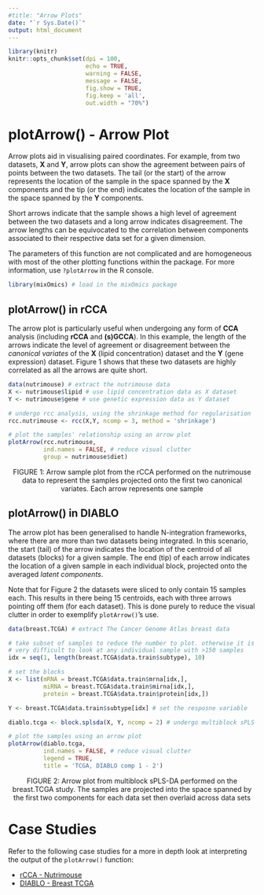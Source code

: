 ---
#title: "Arrow Plots"
date: "`r Sys.Date()`"
output: html_document
---
```{r global_options, include=FALSE}
library(knitr)
knitr::opts_chunk$set(dpi = 100, 
                      echo = TRUE, 
                      warning = FALSE, 
                      message = FALSE, 
                      fig.show = TRUE, 
                      fig.keep = 'all',
                      out.width = "70%") 
```

# **plotArrow()** - Arrow Plot

Arrow plots aid in visualising paired coordinates. For example, from two datasets, **X** and **Y**, arrow plots can show the agreement between pairs of points between the two datasets. The tail (or the start) of the arrow represents the location of the sample in the space spanned by the **X** components and the tip (or the end) indicates the location of the sample in the space spanned by the **Y** components. 

Short arrows indicate that the sample shows a high level of agreement between the two datasets and a long arrow indicates disagreement. The  arrow lengths can be equivocated to the correlation between components associated to their respective data set for a given dimension.

The parameters of this function are not complicated and are homogeneous with most of the other plotting functions within the package. For more information, use `?plotArrow` in the R console. 

``` {r}
library(mixOmics) # load in the mixOmics package
```

## **plotArrow()** in rCCA

The arrow plot is particularly useful when undergoing any form of **CCA** analysis (including **rCCA** and **(s)GCCA**). In this example, the length of the arrows indicate the level of agreement or disagreement between the *canonical variates* of the **X** (lipid concentration) dataset and the **Y** (gene expression) dataset. Figure 1 shows that these two datasets are highly correlated as all the arrows are quite short.

``` {r, fig.align = "center", out.width = '80%'}
data(nutrimouse) # extract the nutrimouse data
X <- nutrimouse$lipid # use lipid concentration data as X dataset
Y <- nutrimouse$gene # use genetic expression data as Y dataset

# undergo rcc analysis, using the shrinkage method for regularisation
rcc.nutrimouse <- rcc(X,Y, ncomp = 3, method = 'shrinkage') 

# plot the samples' relationship using an arrow plot
plotArrow(rcc.nutrimouse, 
          ind.names = FALSE, # reduce visual clutter
          group = nutrimouse$diet)
```

<p style="text-align: center;">FIGURE 1: Arrow sample plot from the rCCA performed on the nutrimouse data to represent the samples projected onto the first two canonical variates. Each arrow represents one sample</p>

## **plotArrow()** in DIABLO

The arrow plot has been generalised to handle N-integration frameworks, where there are more than two datasets being integrated. In this scenario, the start (tail) of the arrow indicates the location of the centroid of all datasets (blocks) for a given sample. The end (tip) of each arrow indicates the location of a given sample in each individual block, projected onto the averaged *latent components*.

Note that for Figure 2 the datasets were sliced to only contain 15 samples each. This results in there being 15 centroids, each with three arrows pointing off them (for each dataset). This is done purely to reduce the visual clutter in order to exemplify `plotArrow()`'s use. 

``` {r, fig.align = "center", out.width = '90%'}
data(breast.TCGA) # extract The Cancer Genome Atlas breast data

# take subset of samples to reduce the number to plot. otherwise it is 
# very difficult to look at any individual sample with >150 samples
idx = seq(1, length(breast.TCGA$data.train$subtype), 10)

# set the blocks
X <- list(mRNA = breast.TCGA$data.train$mrna[idx,],
          miRNA = breast.TCGA$data.train$mirna[idx,],
          protein = breast.TCGA$data.train$protein[idx,])

Y <- breast.TCGA$data.train$subtype[idx] # set the resposne variable

diablo.tcga <- block.splsda(X, Y, ncomp = 2) # undergo multiblock sPLS-DA

# plot the samples using an arrow plot
plotArrow(diablo.tcga, 
          ind.names = FALSE, # reduce visual clutter
          legend = TRUE,
          title = 'TCGA, DIABLO comp 1 - 2') 
```

<p style="text-align: center;">FIGURE 2: Arrow plot from multiblock sPLS-DA performed on the breast.TCGA study. The samples are projected into the space spanned by the first two components for each data set then overlaid across data sets</p>

# Case Studies

Refer to the following case studies for a more in depth look at interpreting the output of the `plotArrow()` function:

- [rCCA - Nutrimouse](http://mixomics.org/rcca-nutrimouse/)
- [DIABLO - Breast TCGA](http://mixomics.org/mixdiablo/diablo-tcga-case-study/)


